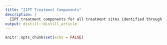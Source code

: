 ```yaml
---
title: "IIPT Treatment Components"
description: |
  IIPT treatment components for all treatment sites identified through our systematic review.
output: distill::distill_article
---
```


```r
knitr::opts_chunk$set(echo = FALSE)
```

